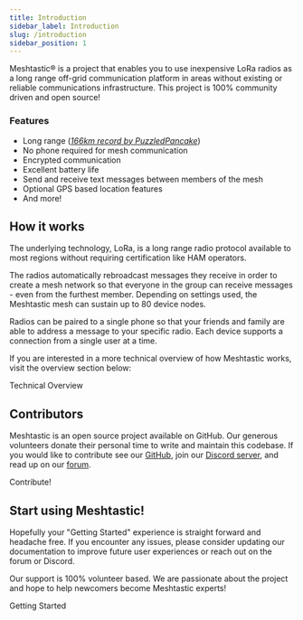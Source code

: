 ```yaml
---
title: Introduction
sidebar_label: Introduction
slug: /introduction
sidebar_position: 1
---
```



Meshtastic® is a project that enables you to use inexpensive LoRa radios as a long range off-grid communication platform in areas without existing or reliable communications infrastructure. This project is 100% community driven and open source!

### Features

- Long range ([_166km record by PuzzledPancake_](/docs/overview/range-tests#current-record))
- No phone required for mesh communication
- Encrypted communication
- Excellent battery life
- Send and receive text messages between members of the mesh
- Optional GPS based location features
- And more!

## How it works

The underlying technology, LoRa, is a long range radio protocol available to most regions without requiring certification like HAM operators.

The radios automatically rebroadcast messages they receive in order to create a mesh network so that everyone in the group can receive messages - even from the furthest member. Depending on settings used, the Meshtastic mesh can sustain up to 80 device nodes.

Radios can be paired to a single phone so that your friends and family are able to address a message to your specific radio. Each device supports a connection from a single user at a time.

If you are interested in a more technical overview of how Meshtastic works, visit the overview section below:

<div className="indexCtasBody">
  <Link
    className={'button button--outline  button--lg cta--button'}
    to={'/docs/overview'}
  >
    Technical Overview
  </Link>
</div>

## Contributors

Meshtastic is an open source project available on GitHub. Our generous volunteers donate their personal time to write and maintain this codebase. If you would like to contribute see our [GitHub](https://github.com/meshtastic), join our [Discord server](https://discord.gg/ktMAKGBnBs), and read up on our [forum](https://meshtastic.discourse.group).

<div className="indexCtasBody">
  <Link
    className={'button button--outline  button--lg cta--button'}
    to={'/docs/contributing'}
  >
    Contribute!
  </Link>
</div>

<!--- FIXME add Github organization list/contributor list --->

## Start using Meshtastic!

Hopefully your "Getting Started" experience is straight forward and headache free. If you encounter any issues, please consider updating our documentation to improve future user experiences or reach out on the forum or Discord. 

Our support is 100% volunteer based. We are passionate about the project and hope to help newcomers become Meshtastic experts!

<div className="indexCtasBody">
  <Link
    className={'button button--outline  button--lg cta--button'}
    to={'/docs/getting-started'}
  >
    Getting Started
  </Link>
</div>
